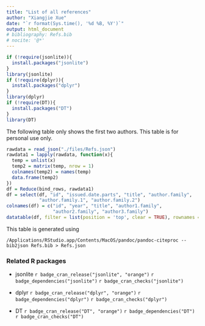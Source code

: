 ```yaml
---
title: "List of all references"
author: "Xiangjie Xue"
date: "`r format(Sys.time(), '%d %B, %Y')`"
output: html_document
# bibliography: Refs.bib
# nocite: '@*'
---
```


```r
if (!require(jsonlite)){
  install.packages("jsonlite")
}
library(jsonlite)
if (!require(dplyr)){
  install.packages("dplyr")
}
library(dplyr)
if (!require(DT)){
  install.packages("DT")
}
library(DT)
```

The following table only shows the first two authors. This table is for personal
use only.
```r
rawdata = read_json("./files/Refs.json")
rawdata1 = lapply(rawdata, function(x){
  temp = unlist(x)
  temp2 = matrix(temp, nrow = 1)
  colnames(temp2) = names(temp)
  data.frame(temp2)
})
df = Reduce(bind_rows, rawdata1)
df = select(df, "id", "issued.date.parts", "title", "author.family",
            "author.family.1", "author.family.2")
colnames(df) = c("id", "year", "title", "author1.family", 
                 "author2.family", "author3.family")
datatable(df, filter = list(position = 'top', clear = TRUE), rownames = FALSE)
```

This table is generated using
```
/Applications/RStudio.app/Contents/MacOS/pandoc/pandoc-citeproc --bib2json Refs.bib > Refs.json
```

### Related R packages

* jsonlite `r badge_cran_release("jsonlite", "orange")` 
`r badge_dependencies("jsonlite")` `r badge_cran_checks("jsonlite")`

* dplyr `r badge_cran_release("dplyr", "orange")` 
`r badge_dependencies("dplyr")` `r badge_cran_checks("dplyr")`

* DT `r badge_cran_release("DT", "orange")` 
`r badge_dependencies("DT")` `r badge_cran_checks("DT")`

